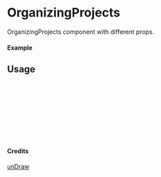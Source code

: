 
<Meta of={OrganizingProjects} title="unDraw/OrganizingProjects" />

# OrganizingProjects

OrganizingProjects component with different props.

#### Example

<Canvas of={OrganizingProjects.Primary} />

## Usage

```ts
import { OrganizingProjects } from "yadl-ui";

const Example = () => {
  return (
      <OrganizingProjects />
  );
};

export default Example;
```

#### Credits
[unDraw](https://undraw.co/illustrations)

